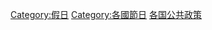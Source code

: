 {{Categories by country|nocat}}

[[Category:假日|Category:假日]]
[[Category:各國節日|Category:各國節日]]
[[Category:各国公共政策|]]